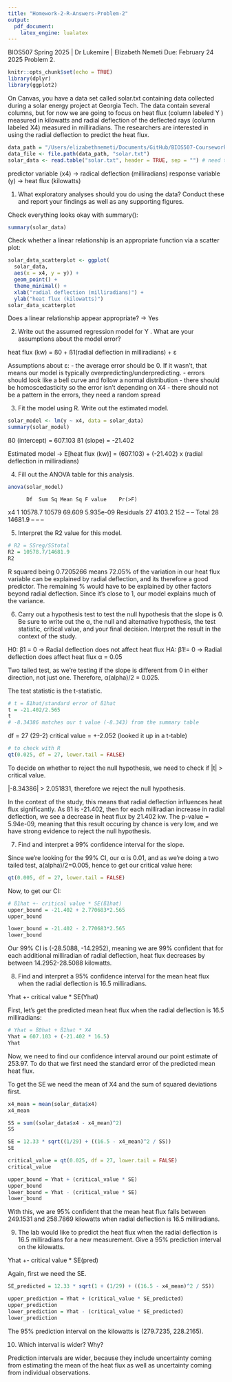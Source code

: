 ```yaml
---
title: "Homework-2-R-Answers-Problem-2"
output: 
  pdf_document:
    latex_engine: lualatex
---
```


BIOS507 Spring 2025 | Dr Lukemire | Elizabeth Nemeti
Due: February 24 2025
Problem 2.

```r
knitr::opts_chunk$set(echo = TRUE)
library(dplyr)
library(ggplot2)
```

On Canvas, you have a data set called solar.txt containing data collected during a solar energy project at Georgia Tech. The data contain several columns, but for now we are going to focus on heat flux (column labeled Y ) measured in kilowatts and radial deflection of the deflected rays (column labeled X4) measured in milliradians. The researchers are interested in using the radial deflection to predict the heat flux.
```r
data_path = "/Users/elizabethnemeti/Documents/GitHub/BIOS507-Coursework/Homeworks/Homework-2/"
data_file <- file.path(data_path, "solar.txt")
solar_data <- read.table("solar.txt", header = TRUE, sep = "") # need to add sep"" so we get individual columns
```

predictor variable (x4) -> radical deflection (milliradians) 
response variable (y) -> heat flux (kilowatts)

1. What exploratory analyses should you do using the data? Conduct these and report your findings as well as any supporting figures.

Check everything looks okay with summary():
```r
summary(solar_data)
```
Check whether a linear relationship is an appropriate function via a scatter plot:
```r
solar_data_scatterplot <- ggplot(
  solar_data, 
  aes(x = x4, y = y)) +
  geom_point() +
  theme_minimal() +
  xlab("radial deflection (milliradians)") +
  ylab("heat flux (kilowatts)")
solar_data_scatterplot
```

Does a linear relationship appear appropriate? -> Yes

2. Write out the assumed regression model for Y . What are your assumptions about the model error?

heat flux (kw) = ß0 + ß1(radial deflection in milliradians) + ε

Assumptions about ε:
  - the average error should be 0. If it wasn't, that means our model is typically overpredicting/underpredicting.
  - errors should look like a bell curve and follow a normal distribution
  - there should be homoscedasticity so the error isn't depending on X4
  - there should not be a pattern in the errors, they need a random spread
  
3. Fit the model using R. Write out the estimated model.

```r
solar_model <- lm(y ~ x4, data = solar_data)
summary(solar_model)
```
ß0 (intercept) = 607.103
ß1 (slope) = -21.402

Estimated model -> E[heat flux (kw)] = (607.103) + (-21.402) x (radial deflection in milliradians)

4. Fill out the ANOVA table for this analysis.
```r
anova(solar_model)
```
          Df  Sum Sq Mean Sq F value    Pr(>F)    
x4         1 10578.7   10579  69.609 5.935e-09
Residuals 27  4103.2     152     --        --
Total     28 14681.9      --     --        --

5. Interpret the R2 value for this model.

```r
# R2 = SSreg/SStotal
R2 = 10578.7/14681.9
R2
```

R squared being 0.7205266 means 72.05% of the variation in our heat flux variable can be explained by radial deflection, and its therefore a good predictor. The remaining % would have to be explained by other factors beyond radial deflection. Since it's close to 1, our model explains much of the variance.

6. Carry out a hypothesis test to test the null hypothesis that the slope is 0. Be sure to write out the α, the null and alternative hypothesis, the test statistic, critical value, and your final decision. Interpret the result in the context of the study.

H0: β1 = 0 -> Radial deflection does not affect heat flux
HA: β1!= 0 -> Radial deflection does affect heat flux
α = 0.05

Two tailed test, as we're testing if the slope is different from 0 in either direction, not just one.
Therefore, α(alpha)/2 = 0.025. 

The test statistic is the t-statistic.
```r
# t = ß1hat/standard error of ß1hat
t = -21.402/2.565
t
# -8.34386 matches our t value (-8.343) from the summary table
```

df = 27 (29-2)
critical value = +-2.052 (looked it up in a t-table)

```r
# to check with R
qt(0.025, df = 27, lower.tail = FALSE)
```

To decide on whether to reject the null hypothesis, we need to check if |t| > critical value.

|-8.34386| > 2.051831, therefore we reject the null hypothesis. 

In the context of the study, this means that radial deflection influences heat flux significantly. As ß1 is 
-21.402, then for each milliradian increase in radial deflection, we see a decrease in heat flux by 21.402 kw. The p-value = 5.94e-09, meaning that this result occuring by chance is very low, and we have strong evidence to reject the null hypothesis. 

7. Find and interpret a 99% confidence interval for the slope.

Since we're looking for the 99% CI, our α is 0.01, and as we're doing a two tailed test, a(alpha)/2=0.005, hence to get our critical value here: 

```r
qt(0.005, df = 27, lower.tail = FALSE)
```

Now, to get our CI:
```r
# ß1hat +- critical value * SE(ß1hat)
upper_bound = -21.402 + 2.770683*2.565
upper_bound

lower_bound = -21.402 - 2.770683*2.565
lower_bound
```

Our 99% CI is (-28.5088, -14.2952), meaning we are 99% confident that for each additional milliradian of radial deflection, heat flux decreases by between 14.2952-28.5088 kilowatts.

8. Find and interpret a 95% confidence interval for the mean heat flux when the radial deflection is 16.5 milliradians.

Yhat +- critical value * SE(Yhat)

First, let's get the predicted mean heat flux when the radial deflection is 16.5 milliradians:
```r
# Yhat = ß0hat + ß1hat * X4
Yhat = 607.103 + (-21.402 * 16.5)
Yhat
```

Now, we need to find our confidence interval around our point estimate of 253.97. To do that we first need the standard error of the predicted mean heat flux.

To get the SE we need the mean of X4 and the sum of squared deviations first. 

```r
x4_mean = mean(solar_data$x4)
x4_mean

SS = sum((solar_data$x4 - x4_mean)^2)
SS

SE = 12.33 * sqrt((1/29) + ((16.5 - x4_mean)^2 / SS))
SE

critical_value = qt(0.025, df = 27, lower.tail = FALSE)
critical_value

upper_bound = Yhat + (critical_value * SE)
upper_bound
lower_bound = Yhat - (critical_value * SE)
lower_bound
```
With this, we are 95% confident that the mean heat flux falls between 249.1531 and 258.7869 kilowatts when radial deflection is 16.5 milliradians.

9. The lab would like to predict the heat flux when the radial deflection is 16.5 milliradians for a new measurement. Give a 95% prediction interval on the kilowatts.

Yhat +- critical value * SE(pred)

Again, first we need the SE. 

```r
SE_predicted = 12.33 * sqrt(1 + (1/29) + ((16.5 - x4_mean)^2 / SS))

upper_prediction = Yhat + (critical_value * SE_predicted)
upper_prediction
lower_prediction = Yhat - (critical_value * SE_predicted)
lower_prediction
```

The 95% prediction interval on the kilowatts is (279.7235, 228.2165).

10. Which interval is wider? Why?

Prediction intervals are wider, because they include uncertainty coming from estimating the mean of the heat flux as well as uncertainty coming from individual observations. 
